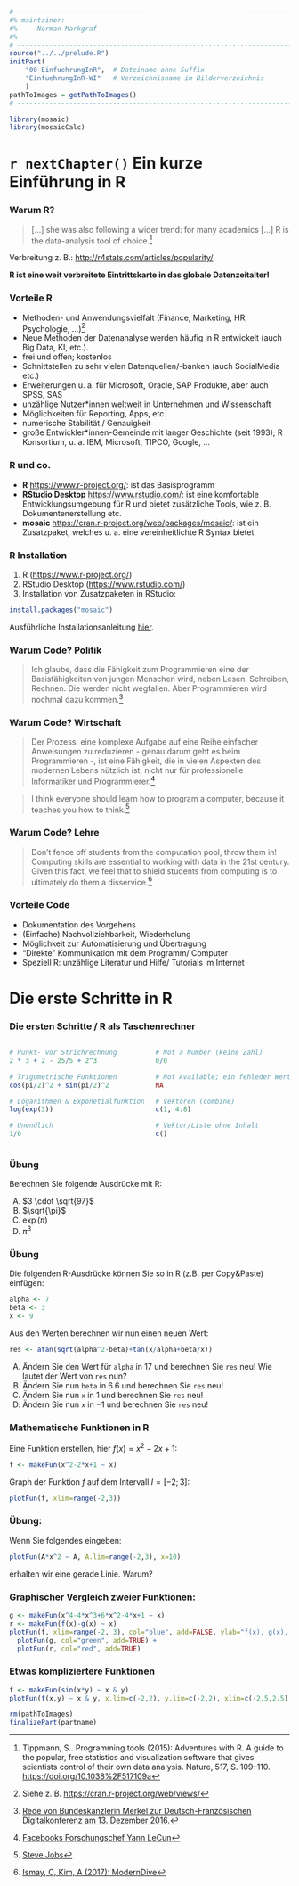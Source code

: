 ```r
# ---------------------------------------------------------------------------
#% maintainer:
#%   - Norman Markgraf
#%
# ---------------------------------------------------------------------------
source("../../prelude.R")
initPart(
    "00-EinfuehrungInR",  # Dateiname ohne Suffix
    "EinfuehrungInR-WI"   # Verzeichnisname im Bilderverzeichnis 
    )
pathToImages = getPathToImages()
# ---------------------------------------------------------------------------

library(mosaic)
library(mosaicCalc)

```

# `r nextChapter()` Ein kurze Einführung in R


### Warum R?

> [...] she was also following a wider trend: for many academics [...] R is the data-analysis tool of choice.^[Tippmann, S.. Programming tools (2015): Adventures with R. A guide to the popular, free statistics and visualization software that gives scientists control of their own data analysis. Nature, 517, S. 109--110. [https://doi.org/10.1038%2F517109a](https://doi.org/10.1038%2F517109a)]

Verbreitung z. B.: [http://r4stats.com/articles/popularity/](http://r4stats.com/articles/popularity/)

**R ist eine weit verbreitete Eintrittskarte in das globale Datenzeitalter!**

### Vorteile R

- Methoden- und Anwendungsvielfalt (Finance, Marketing, HR, Psychologie, ...)^[Siehe z. B. [https://cran.r-project.org/web/views/](https://cran.r-project.org/web/views/)]
- Neue Methoden der Datenanalyse werden häufig in R entwickelt (auch Big Data, KI, etc.).
- frei und offen; kostenlos
- Schnittstellen zu sehr vielen Datenquellen/-banken (auch SocialMedia etc.)
- Erweiterungen u. a. für Microsoft, Oracle, SAP Produkte, aber auch SPSS, SAS
- unzählige Nutzer*innen weltweit in Unternehmen und Wissenschaft
- Möglichkeiten für Reporting, Apps, etc.
- numerische Stabilität / Genauigkeit
- große Entwickler*innen-Gemeinde mit langer Geschichte (seit 1993); R Konsortium, u.\ a. IBM, Microsoft, TIPCO, Google, ...


### R und co.

- **R** [https://www.r-project.org/](https://www.r-project.org/): ist das Basisprogramm
- **RStudio Desktop** [https://www.rstudio.com/](https://www.rstudio.com/): ist eine komfortable Entwicklungsumgebung für R und bietet zusätzliche Tools, wie z. B. Dokumentenerstellung etc.
- **mosaic** [https://cran.r-project.org/web/packages/mosaic/](https://cran.r-project.org/web/packages/mosaic/): ist ein Zusatzpaket, welches u. a. eine vereinheitlichte R Syntax bietet


### R Installation

1. R ([https://www.r-project.org/](https://www.r-project.org/))
2. RStudio Desktop ([https://www.rstudio.com/](https://www.rstudio.com/))
3. Installation von Zusatzpaketen in RStudio:

```r
install.packages("mosaic")
```

Ausführliche Installationsanleitung [hier](https://rawgit.com/luebby/Datenanalyse-mit-R/master/Installation/Install.html).


### Warum Code? Politik
 
 > Ich glaube, dass die Fähigkeit zum Programmieren eine der Basisfähigkeiten von jungen Menschen wird, neben Lesen, Schreiben, Rechnen. Die werden nicht wegfallen. Aber Programmieren wird nochmal dazu kommen.^[[Rede von Bundeskanzlerin Merkel zur Deutsch-Französischen Digitalkonferenz am 13. Dezember 2016.](https://www.bundeskanzlerin.de/Content/DE/Rede/2016/12/2016-12-13-deutsch-franzoesische-digitalkonferenz.html)]

 
### Warum Code? Wirtschaft
 
> Der Prozess, eine komplexe Aufgabe auf eine Reihe einfacher Anweisungen zu reduzieren - genau darum geht es beim Programmieren -, ist eine Fähigkeit, die in vielen Aspekten des modernen Lebens nützlich ist, nicht nur für professionelle Informatiker und Programmierer.^[[Facebooks Forschungschef Yann LeCun](http://www.faz.net/aktuell/wirtschaft/netzwirtschaft/facebook-ki-experte-yann-lecun-fordert-informatik-als-pflichtfach-15058261.html)]

> I think everyone should learn how to program a computer, because it teaches you how to think.^[[Steve Jobs](http://www.businessinsider.com/the-best-quotes-from-the-lost-steve-jobs-interview-showing-this-weekend-2011-11?IR=T)]


### Warum Code? Lehre

> Don’t fence off students from the computation pool, throw them in! Computing skills are essential to working with data in the 21st century. Given this fact, we feel that to shield students from computing is to ultimately do them a disservice.^[[Ismay, C, Kim, A (2017): ModernDive ](http://moderndive.com/index.html#intro-instructors)]


### Vorteile Code

- Dokumentation des Vorgehens
- (Einfache) Nachvollziehbarkeit, Wiederholung
- Möglichkeit zur Automatisierung und Übertragung
- "Direkte" Kommunikation mit dem Programm/ Computer
- Speziell R: unzählige Literatur und Hilfe/ Tutorials im Internet


# Die erste Schritte in R

### Die ersten Schritte / **R** als Taschenrechner
:::::::::::::: {.columns}
::: {.column width="49%"}
```r
# Punkt- vor Strichrechnung
2 * 3 + 2 - 25/5 + 2^3
```
```r
# Trigometrische Funktionen
cos(pi/2)^2 + sin(pi/2)^2
```
```r
# Logarithmen & Exponetialfunktion
log(exp(3))
```
```r
# Unendlich
1/0
```
:::
::: {.column width="49%"}
```r
# Not a Number (keine Zahl)
0/0
```
```r
# Not Available; ein fehleder Wert
NA
```
```r
# Vektoren (combine)
c(1, 4:8)
```
```r
# Vektor/Liste ohne Inhalt
c()
```
:::
::::::::::::::

### Übung {.exercise}

Berechnen Sie folgende Ausdrücke mit R:

A.  $3 \cdot \sqrt{97}$
B.  $\sqrt{\pi}$
C.  $\exp(\pi)$
D.  $\pi^3$

### Übung {.exercise}

Die folgenden R-Ausdrücke können Sie so in R (z.B. per Copy&Paste) einfügen:
```r
alpha <- 7
beta <- 3
x <- 9
```

Aus den Werten berechnen wir nun einen neuen Wert:
```r
res <- atan(sqrt(alpha^2-beta)+tan(x/alpha+beta/x))
```

A.  Ändern Sie den Wert für `alpha` in 17 und berechnen Sie `res` neu! Wie lautet der Wert von `res` nun?
B.  Ändern Sie nun `beta` in $6.6$ und berechnen Sie `res` neu!
C.  Ändern Sie nun `x` in $1$ und berechnen Sie `res` neu!
D.  Ändern Sie nun `x` in $-1$ und berechnen Sie `res` neu!


### Mathematische Funktionen in R

Eine Funktion erstellen, hier $f(x) = x^2-2x+1$:
```r
f <- makeFun(x^2-2*x+1 ~ x)
```

Graph der Funktion $f$ auf dem Intervall $I=[-2; 3]$:
```r
plotFun(f, xlim=range(-2,3))
```

### Übung: {.exercise}

Wenn Sie folgendes eingeben:

```r
plotFun(A*x^2 ~ A, A.lim=range(-2,3), x=10)
```

erhalten wir eine gerade Linie. Warum?

### Graphischer Vergleich zweier Funktionen:

```r
g <- makeFun(x^4-4*x^3+6*x^2-4*x+1 ~ x)
r <- makeFun(f(x)-g(x) ~ x)
plotFun(f, xlim=range(-2, 3), col="blue", add=FALSE, ylab="f(x), g(x), r(x)") +
  plotFun(g, col="green", add=TRUE) +
  plotFun(r, col="red", add=TRUE)

```

### Etwas kompliziertere Funktionen

```r
f <- makeFun(sin(x*y) ~ x & y)
plotFun(f(x,y) ~ x & y, x.lim=c(-2,2), y.lim=c(-2,2), xlim=c(-2.5,2.5), ylim=c(-2.5, 2.5) )
```



```r
rm(pathToImages)
finalizePart(partname)
```


